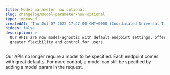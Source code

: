 ```yaml
---
title: Model parameter now optional.
slug: changelog/model-parameter-now-optional
type: improved
createdAt: 'Thu Jul 07 2022 17:47:00 GMT+0000 (Coordinated Universal Time)'
hidden: false
description: >-
  Our APIs are now model-agnostic with default endpoint settings, offering
  greater flexibility and control for users.
---
```

Our APIs no longer require a model to be specified. Each endpoint comes with great defaults. For more control, a model can still be specified by adding a model param in the request.
